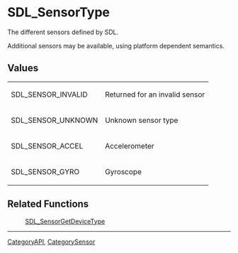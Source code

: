 <!-- pragma section-numbers off -->
<!-- pragma camelcase off -->

= SDL_SensorType =

The different sensors defined by SDL.

Additional sensors may be available, using platform dependent semantics.


== Values ==

{|
|SDL_SENSOR_INVALID
|Returned for an invalid sensor
|-
|SDL_SENSOR_UNKNOWN
|Unknown sensor type
|-
|SDL_SENSOR_ACCEL
|Accelerometer
|-
|SDL_SENSOR_GYRO
|Gyroscope
|}

== Related Functions ==
: [[SDL_SensorGetDeviceType]]

----
[[CategoryAPI]], [[CategorySensor]]
